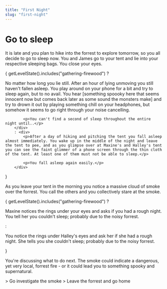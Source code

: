 ```yaml
---
title: "First Night"
slug: "first-night"
---
```



# Go to sleep

It is late and you plan to hike into the forrest to explore tomorrow, so you all decide to go to sleep now. You and James go to your tent and lie into your respective sleeping bags. You close your eyes.

{
    getLevelState().includes("gathering-firewood") 
        ? <div>
            <p>No matter how long you lie still. After an hour of lying unmoving you still haven't fallen asleep. You play around on your phone for a bit and try to sleep again, but to no avail. You hear [something spoooky here that seems innocent now but comes back later as some sound the monsters make] and try to drown it out by playing something chill on your headphones, but somehow it seems to go right through your noise cancelling.</p>

            <p>You can't find a second of sleep throughout the entire night until..</p>
        </div> 
        : <div>
            <p>After a day of hiking and pitching the tent you fall asleep almost immediately. You wake up in the middle of the night and leave the tent to pee, and as you glimpse over at Maxine's and Halley's tent you can see the faint glimmer of a phone screen through the thin cloth of the tent. At least one of them must not be able to sleep.</p>

            <p>You fall asleep again easily.</p>
        </div>
}

As you leave your tent in the morning you notice a massive cloud of smoke over the forrest. You call the others and you collectively stare at the smoke. 

{
    getLevelState().includes("gathering-firewood") 
        ? <div>
            <p>Maxine notices the rings under your eyes and asks if you had a rough night. You tell her you couldn't sleep; probably due to the noisy forrest.</p>
        </div> 
        : <div>
            <p>You notice the rings under Halley's eyes and ask her if she had a rough night. She tells you she couldn't sleep; probably due to the noisy forrest.</p>
        </div>
}

You're discussing what to do next. The smoke could indicate a dangerous, yet very local, forrest fire - or it could lead you to something spooky and supernatural.

<Link to="../investigate-smoke">> Go investigate the smoke</Link>

<Link to="../leave-the-forrest">> Leave the forrest and go home</Link>
